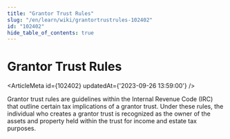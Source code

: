 ```yaml
---
title: "Grantor Trust Rules"
slug: "/en/learn/wiki/grantortrustrules-102402"
id: "102402"
hide_table_of_contents: true
---
```



# Grantor Trust Rules

<ArticleMeta id={102402} updatedAt={'2023-09-26 13:59:00'} />
<div className='border-solid border-b border-t-0 my-4 border-[var(--ifm-color-gray-300)]' />

Grantor trust rules are guidelines within the Internal Revenue Code (IRC) that outline certain tax implications of a grantor trust. Under these rules, the individual who creates a grantor trust is recognized as the owner of the assets and property held within the trust for income and estate tax purposes.
